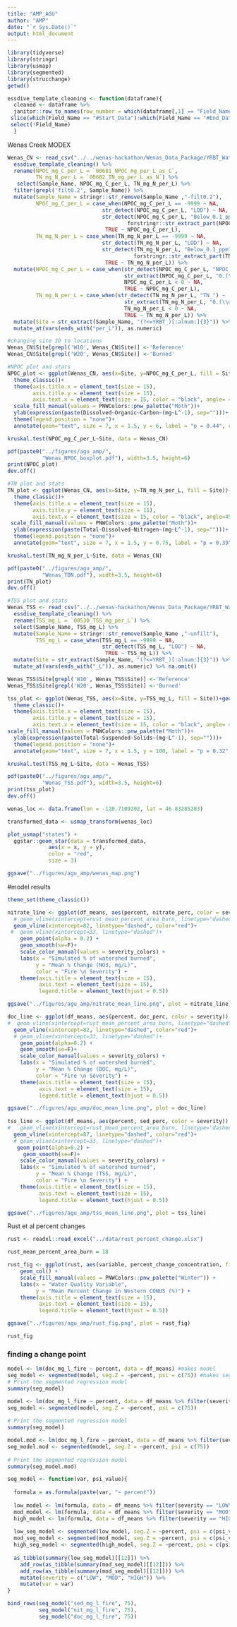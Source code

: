 ```yaml
---
title: "AMP_AGU"
author: "AMP"
date: "`r Sys.Date()`"
output: html_document
---
```


```r
library(tidyverse)
library(stringr)
library(usmap)
library(segmented)
library(strucchange)
getwd()

essdive_template_cleaning <- function(dataframe){
  cleaned <- dataframe %>% 
  janitor::row_to_names(row_number = which(dataframe[,1] == "Field_Name")) %>% #this assumes that this name is somewhere in column #1. That follows some (most?) ESS-DIVE templates.
 slice(which(Field_Name == "#Start_Data"):which(Field_Name == "#End_Data")) %>%
 select(!Field_Name)
  }
```

Wenas Creek MODEX 
```r
Wenas_CN <- read_csv("../../wenas-hackathon/Wenas_Data_Package/YRBT_Water_NPOC_TN.csv") %>% 
  essdive_template_cleaning() %>%
  rename(NPOC_mg_C_per_L = `00681_NPOC_mg_per_L_as_C`,
         TN_mg_N_per_L = `00602_TN_mg_per_L_as_N`) %>%
   select(Sample_Name, NPOC_mg_C_per_L, TN_mg_N_per_L) %>%
  filter(grepl('filt0.2', Sample_Name)) %>%
  mutate(Sample_Name = stringr::str_remove(Sample_Name ,"-filt0.2"),
         NPOC_mg_C_per_L = case_when(NPOC_mg_C_per_L == -9999 ~ NA,
                              str_detect(NPOC_mg_C_per_L, "LOD") ~ NA,
                              str_detect(NPOC_mg_C_per_L, "Below_0.1_ppm") ~
                                      forstringr::str_extract_part(NPOC_mg_C_per_L, "_ppm_Below_0.1_ppm", before = TRUE),
                               TRUE ~ NPOC_mg_C_per_L),
         TN_mg_N_per_L = case_when(TN_mg_N_per_L == -9999 ~ NA,
                              str_detect(TN_mg_N_per_L, "LOD") ~ NA,
                              str_detect(TN_mg_N_per_L, "Below_0.1_ppm") ~ 
                                        forstringr::str_extract_part(TN_mg_N_per_L, "_ppm_Below_0.1_ppm", before = TRUE),
                               TRUE ~ TN_mg_N_per_L)) %>%
  mutate(NPOC_mg_C_per_L = case_when(str_detect(NPOC_mg_C_per_L, "NPOC_") ~ 
                                     str_extract(NPOC_mg_C_per_L, "0.(\\d+)"),
                                     NPOC_mg_C_per_L < 0 ~ NA,
                                     TRUE ~ NPOC_mg_C_per_L),
         TN_mg_N_per_L = case_when(str_detect(TN_mg_N_per_L, "TN_") ~ 
                                     str_extract(TN_mg_N_per_L, "0.(\\d+)"),
                                     TN_mg_N_per_L < 0 ~ NA, 
                                     TRUE ~ TN_mg_N_per_L)) %>%
  mutate(Site = str_extract(Sample_Name, "(?<=YRBT_)[:alnum:]{3}")) %>% 
  mutate_at(vars(ends_with("per_L")), as.numeric)

#changing site ID to locations 
Wenas_CN$Site[grepl('W10', Wenas_CN$Site)] <-'Reference'
Wenas_CN$Site[grepl('W20', Wenas_CN$Site)] <-'Burned'
```
```r
#NPOC plot and stats
NPOC_plot <- ggplot(Wenas_CN, aes(x=Site, y=NPOC_mg_C_per_L, fill = Site))+geom_boxplot()+
  theme_classic()+
  theme(axis.title.x = element_text(size = 15),
        axis.title.y = element_text(size = 15),
        axis.text.x = element_text(size = 15, color = "black", angle= 45, hjust = 1))+
  scale_fill_manual(values = PNWColors::pnw_palette("Moth"))+
  ylab(expression(paste(Dissolved~Organic~Carbon~(mg~L^-1), sep="")))+
  theme(legend.position = "none")+
  annotate(geom="text", size = 7, x = 1.5, y = 6, label = "p = 0.44", color ="black")

kruskal.test(NPOC_mg_C_per_L~Site, data = Wenas_CN)

pdf(paste0("../figures/agu_amp/", 
           "Wenas_NPOC_boxplot.pdf"), width=3.5, height=6)
print(NPOC_plot)
dev.off()

#TN plot and stats
TN_plot <- ggplot(Wenas_CN, aes(x=Site, y=TN_mg_N_per_L, fill = Site))+geom_boxplot()+
  theme_classic()+
  theme(axis.title.x = element_text(size = 15),
        axis.title.y = element_text(size = 15),
        axis.text.x = element_text(size = 15, color = "black", angle=45, hjust = 1))+
 scale_fill_manual(values = PNWColors::pnw_palette("Moth"))+
  ylab(expression(paste(Total~Dissolved~Nitrogen~(mg~L^-1), sep="")))+
  theme(legend.position = "none")+
  annotate(geom="text", size = 7, x = 1.5, y = 0.75, label = "p = 0.39", color ="black")

kruskal.test(TN_mg_N_per_L~Site, data = Wenas_CN)

pdf(paste0("../figures/agu_amp/", 
           "Wenas_TDN.pdf"), width=3.5, height=6)
print(TN_plot)
dev.off()
```
```r
#TSS plot and stats
Wenas_TSS <- read_csv("../../wenas-hackathon/Wenas_Data_Package/YRBT_Water_TSS.csv") %>%
  essdive_template_cleaning() %>%
  rename(TSS_mg_L = `00530_TSS_mg_per_L`) %>%
  select(Sample_Name, TSS_mg_L) %>%
  mutate(Sample_Name = stringr::str_remove(Sample_Name ,"-unfilt"),
         TSS_mg_L = case_when(TSS_mg_L == -9999 ~ NA,
                              str_detect(TSS_mg_L, "LOD") ~ NA,
                               TRUE ~ TSS_mg_L)) %>%
  mutate(Site = str_extract(Sample_Name, "(?<=YRBT_)[:alnum:]{3}")) %>% 
  mutate_at(vars(ends_with("_L")), as.numeric) %>% na.omit()

Wenas_TSS$Site[grepl('W10', Wenas_TSS$Site)] <-'Reference'
Wenas_TSS$Site[grepl('W20', Wenas_TSS$Site)] <-'Burned'

tss_plot <- ggplot(Wenas_TSS, aes(x=Site, y=TSS_mg_L, fill = Site))+geom_boxplot()+
  theme_classic()+
  theme(axis.title.x = element_text(size = 15),
        axis.title.y = element_text(size = 15),
        axis.text.x = element_text(size = 15, color = "black", angle= 45, hjust = 1))+
scale_fill_manual(values = PNWColors::pnw_palette("Moth"))+
  ylab(expression(paste(Total~Suspended~Solids~(mg~L^-1), sep="")))+
  theme(legend.position = "none")+
  annotate(geom="text", size = 7, x = 1.5, y = 100, label = "p = 0.32", color ="black")

kruskal.test(TSS_mg_L~Site, data = Wenas_TSS)  

pdf(paste0("../figures/agu_amp/", 
           "Wenas_TSS.pdf"), width=3.5, height=6)
print(tss_plot)
dev.off()
```

```r
wenas_loc <- data.frame(lon = -120.7109202, lat = 46.83285283)

transformed_data <- usmap_transform(wenas_loc)

plot_usmap("states") + 
  ggstar::geom_star(data = transformed_data, 
             aes(x = x, y = y), 
             color = "red",
             size = 3)

ggsave("../figures/agu_amp/wenas_map.png")


```

#model results 
```r
theme_set(theme_classic())

nitrate_line <- ggplot(df_means, aes(percent, nitrate_perc, color = severity)) + 
  # geom_vline(xintercept=rust_mean_percent_area_burn, linetype="dashed")+
  geom_vline(xintercept=82, linetype="dashed", color="red")+
 #  geom_vline(xintercept=33, linetype="dashed")+
    geom_point(alpha = 0.2) + 
    geom_smooth(se=F)+
    scale_color_manual(values = severity_colors) +
    labs(x = "Simulated % of watershed burned", 
         y = "Mean % Change (NO3, mg/L)", 
         color = "Fire \n Severity") + 
    theme(axis.title = element_text(size = 15),
          axis.text = element_text(size = 15),
          legend.title = element_text(hjust = 0.5))

ggsave("../figures/agu_amp/nitrate_mean_line.png", plot = nitrate_line)

doc_line <- ggplot(df_means, aes(percent, doc_perc, color = severity)) +
#  geom_vline(xintercept=rust_mean_percent_area_burn, linetype="dashed")+
  geom_vline(xintercept=82, linetype="dashed", color="red")+
  # geom_vline(xintercept=33, linetype="dashed")+
    geom_point(alpha=0.2) + 
    geom_smooth(se=F)+
    scale_color_manual(values = severity_colors) +
    labs(x = "Simulated % of watershed burned", 
         y = "Mean % Change (DOC, mg/L)", 
         color = "Fire \n Severity") + 
    theme(axis.title = element_text(size = 15),
          axis.text = element_text(size = 15),
          legend.title = element_text(hjust = 0.5))

ggsave("../figures/agu_amp/doc_mean_line.png", plot = doc_line)
  
tss_line <- ggplot(df_means, aes(percent, sed_perc, color = severity)) + 
#   geom_vline(xintercept=rust_mean_percent_area_burn, linetype="dashed")+
  geom_vline(xintercept=87, linetype="dashed", color="red")+
  # geom_vline(xintercept=33, linetype="dashed")+
   geom_point(alpha=0.2) + 
     geom_smooth(se=F)+
    scale_color_manual(values = severity_colors) +
    labs(x = "Simulated % of watershed burned", 
         y = "Mean % Change (TSS, mg/L)", 
         color = "Fire \n Severity") + 
    theme(axis.title = element_text(size = 15),
          axis.text = element_text(size = 15),
          legend.title = element_text(hjust = 0.5))

ggsave("../figures/agu_amp/tss_mean_line.png", plot = tss_line)


```
Rust et al percent changes 
```r

rust <- readxl::read_excel("../data/rust_percent_change.xlsx")

rust_mean_percent_area_burn = 18

rust_fig <- ggplot(rust, aes(variable, percent_change_concentration, fill = variable)) + 
    geom_col() + 
    scale_fill_manual(values = PNWColors::pnw_palette("Winter")) +
    labs(x = "Water Quality Variable", 
         y = "Mean Percent Change in Western CONUS (%)") + 
    theme(axis.title = element_text(size = 15),
          axis.text = element_text(size = 15),
          legend.title = element_text(hjust = 0.5))

ggsave("../figures/agu_amp/rust_fig.png", plot = rust_fig)

rust_fig 
```

### finding a change point
```r
model <- lm(doc_mg_l_fire ~ percent, data = df_means) #makes model
seg_model <- segmented(model, seg.Z = ~percent, psi = c(75)) #makes segmented model, psi estimates breakpoint location
# Print the segmented regression model 
summary(seg_model) 
```

```r
model <- lm(doc_mg_l_fire ~ percent, data = df_means %>% filter(severity == "LOW")) 
seg_model <- segmented(model, seg.Z = ~percent, psi = c(75)) 
 
# Print the segmented regression model 
summary(seg_model)

model.mod <- lm(doc_mg_l_fire ~ percent, data = df_means %>% filter(severity == "LOW")) 
seg_model.mod <- segmented(model, seg.Z = ~percent, psi = c(75)) 
 
# Print the segmented regression model 
summary(seg_model.mod)
```
```r
seg_model <- function(var, psi_value){
 
  formula = as.formula(paste(var, "~ percent"))
  
  low_model <- lm(formula, data = df_means %>% filter(severity == "LOW"))
  mod_model <- lm(formula, data = df_means %>% filter(severity == "MOD"))
  high_model <- lm(formula, data = df_means %>% filter(severity == "HIGH"))
  
  low_seg_model <- segmented(low_model, seg.Z = ~percent, psi = c(psi_value))
  mod_seg_model <- segmented(mod_model, seg.Z = ~percent, psi = c(psi_value))
  high_seg_model <- segmented(high_model, seg.Z = ~percent, psi = c(psi_value))
  
  as_tibble(summary(low_seg_model)[[12]]) %>% 
    add_row(as_tibble(summary(mod_seg_model)[[12]])) %>% 
    add_row(as_tibble(summary(mod_seg_model)[[12]])) %>% 
    mutate(severity = c("LOW", "MOD", "HIGH")) %>% 
    mutate(var = var)
}

bind_rows(seg_model("sed_mg_l_fire", 75), 
          seg_model("nit_mg_l_fire", 75), 
          seg_model("doc_mg_l_fire", 75))

```
